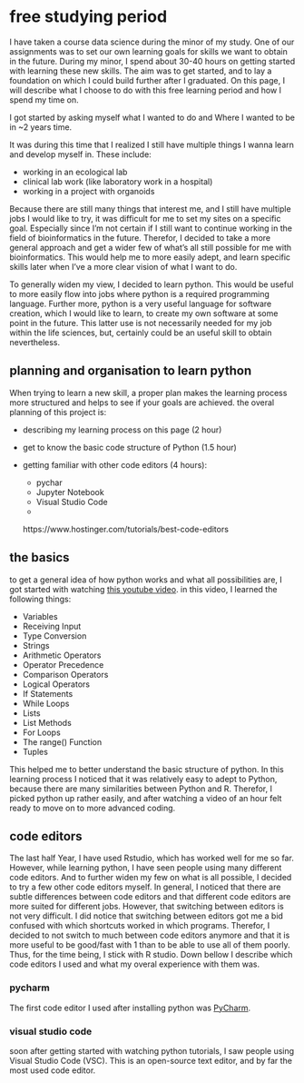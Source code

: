 # free studying period

I have taken a course data science during the minor of my study. One of our assignments was to set our own learning goals for skills we want to obtain in the future. During my minor, I spend about 30-40 hours on getting started with learning these new skills. The aim was to get started, and to lay a foundation on which I could build further after I graduated.  On this page, I will describe what I choose to do with this free learning period and how I spend my time on. 

I got started by asking myself what I wanted to do and Where I wanted to be in ~2 years time. 

It was during this time that I realized I still have multiple things I wanna learn and develop myself in. These include:

- working in an ecological lab 
- clinical lab work (like laboratory work in a hospital)
- working in a project with organoids

Because there are still many things that interest me, and I still have multiple jobs I would like to try, it was difficult for me to set my sites on a specific goal. Especially since I'm not certain if I still want to continue working in the field of bioinformatics in the future. Therefor, I decided to take a more general approach and get a wider few of what's all still possible for me  with bioinformatics. This would help me to more easily adept, and learn specific skills later when I've a more clear vision of what I want to do. 

To generally widen my view, I decided to learn python. This would be useful to more easily flow into jobs where python is a required programming language. Further more, python is a very useful language for software creation, which I would like to learn, to create my own software at some point in the future. This latter use is not necessarily needed for my job within the life sciences, but, certainly could be an useful skill to obtain nevertheless. 

## planning and organisation to learn python 

When trying to learn a new skill, a proper plan makes the learning process more structured and helps to see if your goals are achieved. the overal planning of this project is: 

- describing my learning process on this page (2 hour)

- get to know the basic code structure of Python (1.5 hour)

- getting familiar with other code editors (4 hours): 
  - pychar 
  - Jupyter Notebook
  - Visual Studio Code
  -
  
  https://www.hostinger.com/tutorials/best-code-editors


## the basics 

to get a general idea of how python works and what all possibilities are, I got started with watching [this youtube video](https://www.youtube.com/watch?v=kqtD5dpn9C8). in this video, I learned the following things: 

- Variables
- Receiving Input
- Type Conversion
- Strings
- Arithmetic Operators 
- Operator Precedence 
- Comparison Operators 
- Logical Operators
- If Statements
- While Loops
- Lists
- List Methods
- For Loops
- The range() Function 
- Tuples

This helped me to better understand the basic structure of python. In this learning process I noticed that it was relatively easy to adept to Python, because there are many similarities between Python and R. Therefor, I picked python up rather easily, and after watching a video of an hour felt ready to move on to more advanced coding. 

## code editors 

The last half Year, I have used Rstudio, which has worked well for me so far. However, while learning python, I have seen people using many different code editors. And to further widen my few on what is all possible, I decided to try a few other code editors myself. In general, I noticed that there are subtle differences between code editors and that different code editors are more suited for different jobs. However, that switching between editors is not very difficult. I did notice that switching between editors got me a bid confused with which shortcuts worked in which programs. Therefor, I decided to not switch to much between code editors anymore and that it is more useful to be good/fast  with 1 than to be able to use all of them poorly. Thus, for the time being, I stick with R studio. Down bellow I describe which code editors I used and what my overal experience with them was. 

### pycharm 

The first code editor I used after installing python was [PyCharm](https://www.jetbrains.com/pycharm/download/?source=google&medium=cpc&campaign=14124132615&term=pycharm&gclid=Cj0KCQjworiXBhDJARIsAMuzAuyFYmcw1j7wk22Vc3ccWgCg3uEsjcXW6GtrGBkBHeJpcqd89tuKHOsaAjQpEALw_wcB#section=windows). 

### visual studio code 

soon after getting started with watching python tutorials, I saw people using Visual Studio Code (VSC). This is an open-source text editor, and by far the most used code editor. 